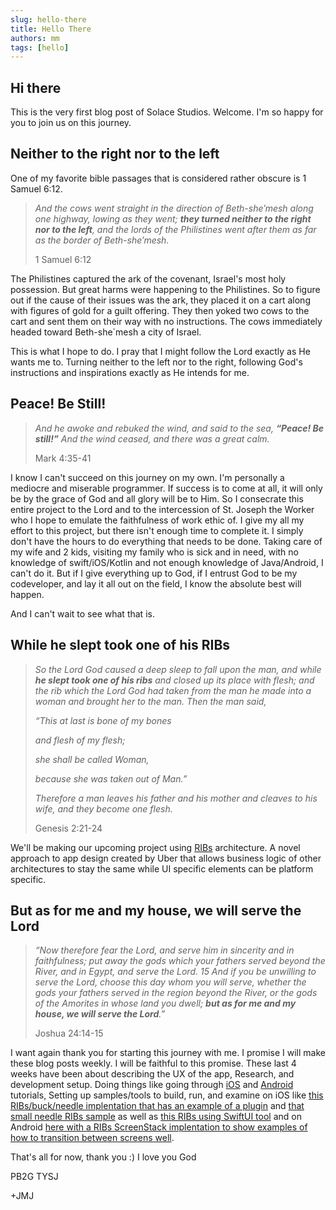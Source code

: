 ```yaml
---
slug: hello-there
title: Hello There
authors: mm
tags: [hello]
---
```


## Hi there

This is the very first blog post of Solace Studios. Welcome. I'm so happy for you to join us on this journey. 

## Neither to the right nor to the left 

One of my favorite bible passages that is considered rather obscure is 1 Samuel 6:12. 

> *And the cows went straight in the direction of Beth-she′mesh along one highway, lowing as they went; 
> **they turned neither to the right nor to the left**, 
> and the lords of the Philistines went after them as far as the border of Beth-she′mesh.*
>
> 1 Samuel 6:12

The Philistines captured the ark of the covenant, Israel's most holy possession. But great harms were happening to the Philistines. 
So to figure out if the cause of their issues was the ark, they placed it on a cart along with figures of gold for a guilt offering. 
They then yoked two cows to the cart and sent them on their way with no instructions. The cows immediately headed toward Beth-she`mesh a city of Israel. 

 This is what I hope to do. I pray that I might follow the Lord exactly as He wants me to. 
 Turning neither to the left nor to the right, following God's instructions and inspirations exactly as He intends for me. 

 ## Peace! Be Still!

 > *And he awoke and rebuked the wind, and said to the sea, **“Peace! Be still!”** And the wind ceased, and there was a great calm.*
 >
 > Mark 4:35-41

I know I can't succeed on this journey on my own. I'm personally a mediocre and miserable programmer.
If success is to come at all, it will only be by the grace of God and all glory will be to Him. 
So I consecrate this entire project to the Lord and to the intercession of St. Joseph the Worker who I hope to emulate the faithfulness of work ethic of.
I give my all my effort to this project, but there isn't enough time to complete it. I simply don't have the hours to do everything that needs to be done. 
Taking care of my wife and 2 kids, visiting my family who is sick and in need, with no knowledge of swift/iOS/Kotlin and not enough knowledge of Java/Android, I can't do it.
But if I give everything up to God, if I entrust God to be my codeveloper, and lay it all out on the field, I know the absolute best will happen. 

And I can't wait to see what that is. 

## While he slept took one of his RIBs 

> *So the Lord God caused a deep sleep to fall upon the man, and while **he slept took one of his ribs** and closed up its place with flesh; 
> and the rib which the Lord God had taken from the man he made into a woman and brought her to the man. Then the man said,*
>
> *“This at last is bone of my bones*
>
> *and flesh of my flesh;*
>
> *she shall be called Woman,*
>
>    *because she was taken out of Man.”*
>
> *Therefore a man leaves his father and his mother and cleaves to his wife, and they become one flesh.*
>
> Genesis 2:21-24

We'll be making our upcoming project using [RIBs](https://github.com/uber/RIBs) architecture. 
A novel approach to app design created by Uber that allows business logic of other architectures to stay the same while UI specific elements can be 
platform specific.

## But as for me and my house, we will serve the Lord

> *“Now therefore fear the Lord, and serve him in sincerity and in faithfulness; put away the gods which your fathers served beyond the River, and in Egypt, and serve the Lord. 15 And if you be unwilling to serve the Lord, choose this day whom you will serve, whether the gods your fathers served in the region beyond the River, or the gods of the Amorites in whose land you dwell; **but as for me and my house, we will serve the Lord**.”*
>
> Joshua 24:14-15

I want again thank you for starting this journey with me. I promise I will make these blog posts weekly. I will be faithful to this promise. 
These last 4 weeks have been about describing the UX of the app, Research, and development setup. 
Doing things like going through [iOS](https://github.com/uber/RIBs/tree/main/ios/tutorials) and [Android](https://github.com/uber/RIBs/tree/main/android/tutorials) tutorials,
 Setting up samples/tools to build, run, and examine on iOS like [this RIBs/buck/needle implentation that has an example of a plugin](https://github.com/Angel-Cortez/example-buck-ribs-needle) and [that small needle RIBs sample](https://github.com/feb19/needle-ribs-sample-ios) as well as [this RIBs using SwiftUI tool](https://github.com/dehrom/RIBs-SwiftUI)
 and on Android [here with a RIBs ScreenStack implentation to show examples of how to transition between screens well](https://github.com/bangarharshit/Ribs-ScreenStack-Impl).

 That's all for now, thank you :) I love you God

 PB2G TYSJ

 +JMJ